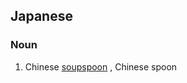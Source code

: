 ==Japanese==
{{ja-kanjitab|ち|o1=り|れん|け|k3=げ|yomi=ko}}

===Noun===
{{ja-noun|ちりれんげ}}

# Chinese [[soupspoon]] {{gloss|spoon for eating soup}}, Chinese spoon